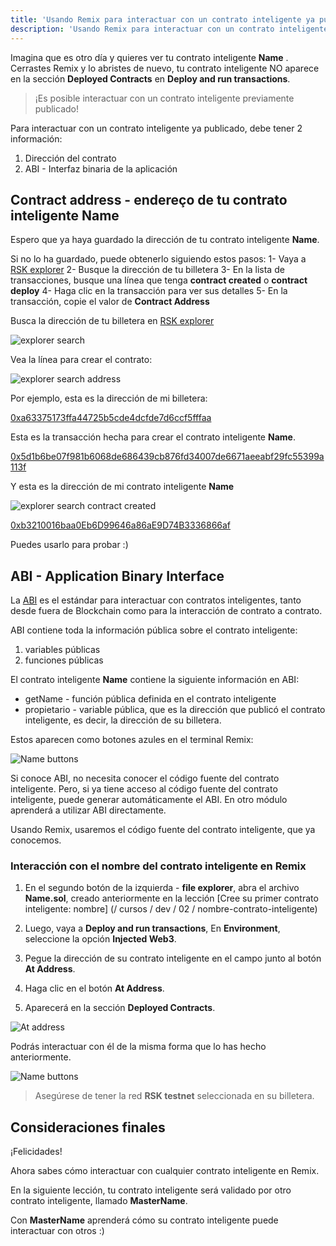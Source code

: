 ---
title: 'Usando Remix para interactuar con un contrato inteligente ya publicado'
description: 'Usando Remix para interactuar con un contrato inteligente ya publicado'
---

Imagina que es otro día y quieres ver tu contrato inteligente **Name** .
Cerrastes Remix y lo abristes de nuevo,
tu contrato inteligente NO aparece en la sección **Deployed Contracts** en **Deploy and run transactions**.

> ¡Es posible interactuar con un contrato inteligente previamente publicado!

Para interactuar con un contrato inteligente ya publicado, debe tener 2 información:

1. Dirección del contrato
2. ABI - Interfaz binaria de la aplicación

## Contract address - endereço de tu contrato inteligente **Name**

Espero que ya haya guardado la dirección de tu contrato inteligente **Name**.

Si no lo ha guardado, puede obtenerlo siguiendo estos pasos:
1- Vaya a [RSK explorer](https://explorer.testnet.rsk.co/)
2- Busque la dirección de tu billetera
3- En la lista de transacciones, busque una línea que tenga **contract created** o **contract deploy**
4- Haga clic en la transacción para ver sus detalles
5- En la transacción, copie el valor de **Contract Address**

Busca la dirección de tu billetera en [RSK explorer](https://explorer.testnet.rsk.co/)

![explorer search](/img/courses/dev/02/interact-with-a-smart-contract/image-01.png)

Vea la línea para crear el contrato:

![explorer search address](/img/courses/dev/02/interact-with-a-smart-contract/image-02.png)

Por ejemplo, esta es la dirección de mi billetera:

[0xa63375173ffa44725b5cde4dcfde7d6ccf5fffaa](https://explorer.testnet.rsk.co/address/0xa63375173ffa44725b5cde4dcfde7d6ccf5fffaa)

Esta es la transacción hecha para crear el contrato inteligente **Name**.

[0x5d1b6be07f981b6068de686439cb876fd34007de6671aeeabf29fc55399a113f](https://explorer.testnet.rsk.co/tx/0x5d1b6be07f981b6068de686439cb876fd34007de6671aeeabf29fc55399a113f)

Y esta es la dirección de mi contrato inteligente **Name**

![explorer search contract created](/img/courses/dev/02/interact-with-a-smart-contract/image-03.png)

[0xb3210016baa0Eb6D99646a86aE9D74B3336866af](https://explorer.testnet.rsk.co/address/0xb3210016baa0Eb6D99646a86aE9D74B3336866af)

Puedes usarlo para probar :)

## ABI - Application Binary Interface

La [ABI](https://solidity.readthedocs.io/en/v0.5.3/abi-spec.html) es el estándar para interactuar con contratos inteligentes,
tanto desde fuera de Blockchain como para la interacción de contrato a contrato.

ABI contiene toda la información pública sobre el contrato inteligente:

1. variables públicas
2. funciones públicas

El contrato inteligente **Name** contiene la siguiente información en ABI:

- getName - función pública definida en el contrato inteligente
- propietario - variable pública, que es la dirección que publicó el contrato inteligente, es decir, la dirección de su billetera.

Estos aparecen como botones azules en el terminal Remix:

![Name buttons](/img/courses/dev/02/interact-with-a-smart-contract/image-04.png)

Si conoce ABI, no necesita conocer el código fuente del contrato inteligente.
Pero, si ya tiene acceso al código fuente del contrato inteligente, puede generar automáticamente el ABI.
En otro módulo aprenderá a utilizar ABI directamente.

Usando Remix, usaremos el código fuente del contrato inteligente, que ya conocemos.

### Interacción con el nombre del contrato inteligente en Remix

1. En el segundo botón de la izquierda - **file explorer**, abra el archivo **Name.sol**,
   creado anteriormente en la lección [Cree su primer contrato inteligente: nombre] (/ cursos / dev / 02 / nombre-contrato-inteligente)

2. Luego, vaya a **Deploy and run transactions**,
   En **Environment**,
   seleccione la opción **Injected Web3**.

3. Pegue la dirección de su contrato inteligente en el campo junto al botón **At Address**.

4. Haga clic en el botón **At Address**.

5. Aparecerá en la sección **Deployed Contracts**.

![At address](/img/courses/dev/02/interact-with-a-smart-contract/image-05.png)

Podrás interactuar con él de la misma forma que lo has hecho anteriormente.

![Name buttons](/img/courses/dev/02/interact-with-a-smart-contract/image-06.png)

> Asegúrese de tener la red **RSK testnet** seleccionada en su billetera.

## Consideraciones finales

¡Felicidades!

Ahora sabes cómo interactuar con cualquier contrato inteligente en Remix.

En la siguiente lección, tu contrato inteligente será validado por otro contrato inteligente, llamado **MasterName**.

Con **MasterName** aprenderá cómo su contrato inteligente puede interactuar con otros
:)
